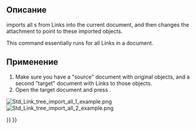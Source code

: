 <languages/>

<div class="mw-translate-fuzzy">
{{Docnav/ru
|[[Std_LinkImport/ru|Импорт ссылок]]
|[[Std_LinkSelectLinked/ru|Перейти к связанному объекту]]
|[[Std_Base/ru|Стандартные команды и инструменты]]
|IconL=Std_LinkImport.svg
|IconR=Std_LinkSelectLinked.svg
|IconC=Freecad.svg
}}
</div>

{{GuiCommand/ru
|Name/ru=Импорт всех ссылок
|Name=Std_LinkImportAll
|MenuLocation=Нет
|Workbenches=Все
|Version=0.19
|SeeAlso=[[Std_LinkMake/ru|Создать ссылку]], [[Std_LinkMakeRelative/ru|Ссылка]], [[Std_LinkImport/ru|Импорт ссылок]]
}}

<span id="Description"></span>
== Описание ==

{{Button|[[File:Std_LinkImportAll.svg|16px]] [[Std_LinkImportAll|Std LinkImportAll]]}} imports all {{PropertyData|Linked Object}}s from Links into the current document, and then changes the attachment to point to these imported objects.

This command essentially runs {{Button|[[File:Std_LinkImport.svg|16px]] [[Std_LinkImport|Std LinkImport]]}} for all Links in a document.

<span id="Usage"></span>
== Применение ==

# Make sure you have a "source" document with original objects, and a second "target" document with Links to those objects.
# Open the target document and press {{Button|[[File:Std_LinkImportAll.svg|16px]] [[Std_LinkImportAll|Import all links]]}}.

[[File:Std_Link_tree_import_all_1_example.png]] [[File:Std_Link_tree_import_all_2_example.png]]

{{Caption|Left: various Links that point to objects in the "source" document. Right: the original objects were imported (copied) into the "target" document, and the existing Links were changed to point to these copies, so they no longer point to objects in "source".}}


<div class="mw-translate-fuzzy">
{{Docnav/ru
|[[Std_LinkImport/ru|Импорт ссылок]]
|[[Std_LinkSelectLinked/ru|Перейти к связанному объекту]]
|[[Std_Base/ru|Стандартные команды и инструменты]]
|IconL=Std_LinkImport.svg
|IconR=Std_LinkSelectLinked.svg
|IconC=Freecad.svg
}}
</div>

{{Std_Base_navi{{#translation:}}}}
{{Userdocnavi{{#translation:}}}}